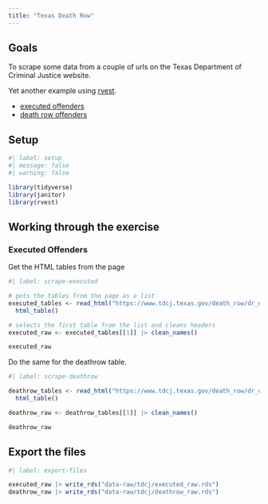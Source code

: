 ```yaml
---
title: "Texas Death Row"
---
```


## Goals

To scrape some data from a couple of urls on the Texas Department of Criminal Justice website.

Yet another example using [rvest](https://rvest.tidyverse.org/).

- [executed offenders](https://www.tdcj.texas.gov/death_row/dr_executed_offenders.html)
- [death row offenders](https://www.tdcj.texas.gov/death_row/dr_offenders_on_dr.html)

## Setup

```r
#| label: setup
#| message: false
#| warning: false

library(tidyverse)
library(janitor)
library(rvest)
```

## Working through the exercise

### Executed Offenders

Get the HTML tables from the page

```r
#| label: scrape-executed

# gets the tables from the page as a list
executed_tables <- read_html("https://www.tdcj.texas.gov/death_row/dr_executed_offenders.html") |> 
  html_table()

# selects the first table from the list and cleans headers
executed_raw <- executed_tables[[1]] |> clean_names()

executed_raw
```

Do the same for the deathrow table.

```r
#| label: scrape-deathrow

deathrow_tables <- read_html("https://www.tdcj.texas.gov/death_row/dr_offenders_on_dr.html") |> 
  html_table()

deathrow_raw <- deathrow_tables[[1]] |> clean_names()

deathrow_raw
```

## Export the files

```r
#| label: export-files

executed_raw |> write_rds("data-raw/tdcj/executed_raw.rds")
deathrow_raw |> write_rds("data-raw/tdcj/deathrow_raw.rds")
```

